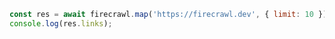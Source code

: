 ```js Node
const res = await firecrawl.map('https://firecrawl.dev', { limit: 10 });
console.log(res.links);
```


